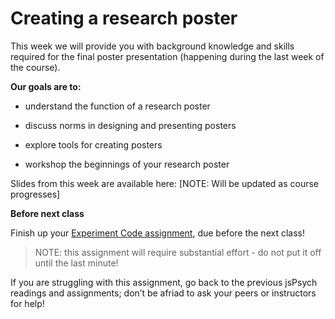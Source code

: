 # Creating a research poster

This week we will provide you with background knowledge and skills required for the final poster presentation (happening during the last week of the course).

**Our goals are to:**

- understand the function of a research poster

- discuss norms in designing and presenting posters

- explore tools for creating posters

- workshop the beginnings of your research poster


Slides from this week are available here: [NOTE: Will be updated as course progresses]


::: {.callout-important title="Assignments and Exercises"}
**Before next class**

Finish up your [Experiment Code assignment](assignment_experiment_code.qmd), due before the next class! 

> NOTE: this assignment will require substantial effort - do not put it off until the last minute! 

If you are struggling with this assignment, go back to the previous jsPsych readings and assignments; don't be afriad to ask your peers or instructors for help! 


:::





